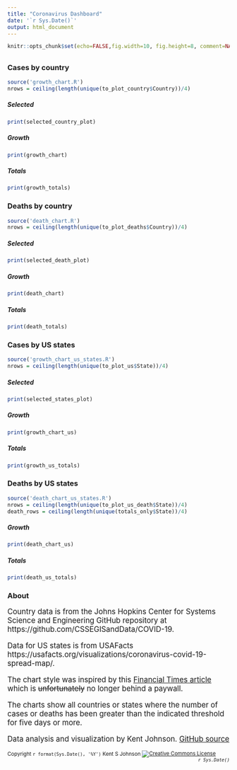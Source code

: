 ```yaml
---
title: "Coronavirus Dashboard"
date: '`r Sys.Date()`'
output: html_document
---
```


```r
knitr::opts_chunk$set(echo=FALSE,fig.width=10, fig.height=8, comment=NA, warning=FALSE, message=FALSE)
```

## {.tabset .tabset-pills}

### Cases by country

```r
source('growth_chart.R')
nrows = ceiling(length(unique(to_plot_country$Country))/4)
```

#### {.tabset}

##### Selected

```r
print(selected_country_plot)
```

##### Growth

```r
print(growth_chart)
```

##### Totals

```r
print(growth_totals)
```

### Deaths by country

```r
source('death_chart.R')
nrows = ceiling(length(unique(to_plot_deaths$Country))/4)
```

#### {.tabset}

##### Selected

```r
print(selected_death_plot)
```

##### Growth

```r
print(death_chart)
```

##### Totals

```r
print(death_totals)
```

### Cases by US states

```r
source('growth_chart_us_states.R')
nrows = ceiling(length(unique(to_plot_us$State))/4)
```

#### {.tabset}

##### Selected

```r
print(selected_states_plot)
```

##### Growth

```r
print(growth_chart_us)
```

##### Totals

```r
print(growth_us_totals)
```

### Deaths by US states

```r
source('death_chart_us_states.R')
nrows = ceiling(length(unique(to_plot_us_death$State))/4)
death_rows = ceiling(length(unique(totals_only$State))/4)
```

#### {.tabset}

##### Growth

```r
print(death_chart_us)
```

##### Totals

```r
print(death_us_totals)
```

### About

<big>
Country data is from the Johns Hopkins Center for Systems Science and Engineering
GitHub repository
at https://github.com/CSSEGISandData/COVID-19.

Data for US states is from USAFacts
https://usafacts.org/visualizations/coronavirus-covid-19-spread-map/.

The chart style was inspired by this 
[Financial Times article](https://www.ft.com/content/a26fbf7e-48f8-11ea-aeb3-955839e06441) which is ~~unfortunately~~ no longer behind a paywall.

The charts show all countries or states where the number of cases or deaths
has been greater than
the indicated threshold for five days or more.

Data analysis and visualization by Kent Johnson. 
[GitHub source](https://github.com/kent37/coronavirus)

</big>

<small>Copyright `r format(Sys.Date(), '%Y')` Kent S Johnson
<a rel="license" href="http://creativecommons.org/licenses/by-nc-sa/4.0/">
  <img alt="Creative Commons License" style="border-width:0;vertical-align:middle;display:inline" 
  src="https://i.creativecommons.org/l/by-nc-sa/4.0/80x15.png" target="_blank"/></a>
  <span style='float:right;font-style: italic;'>`r Sys.Date()`</span></small>